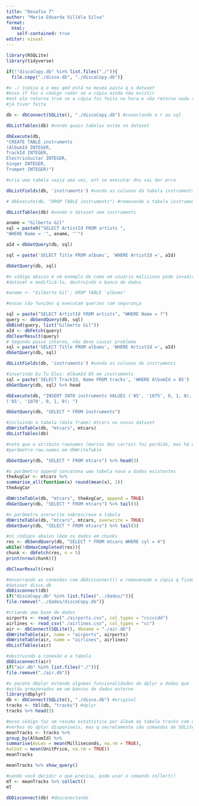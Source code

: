 ---
title: "Desafio 7"
author: "Maria Eduarda Villéla Silva"
format: 
  html:
    self-contained: true
editor: visual
---

```{r}
library(RSQLite)
library(tidyverse)

if(!"discoCopy.db" %in% list.files("./")){
  file.copy("./disco.db", "./discoCopy.db")}

#o ./ indica q o meu qmd está na mesma pasta q o dataset
#esse if faz o código rodar se a cópia ainda não existir
#ent ele retorna true se a cópia foi feita na hora e não retorna nada se a cópia
#já tiver feita
```

```{r}
db <- dbConnect(SQLite(), "./discoCopy.db") #conectando o r ao sql
```

```{r}
dbListTables(db) #vendo quais tabelas estão no dataset
```

```{r}
dbExecute(db,
"CREATE TABLE instruments
(AlbumId INTEGER,
TrackId INTEGER,
ElectricGuitar INTEGER,
Singer INTEGER,
Trumpet INTEGER)")

#cria uma tabela vazia uma vez, ent se executar dnv vai dar erro
```

```{r}
dbListFields(db, 'instruments') #vendo as colunas da tabela instruments

# dbExecute(db, "DROP TABLE instruments") #removendo a tabela instruments (comentado por conta de chunk depois q precisa dessa tabela)
```

```{r}
dbListTables(db) #vendo o dataset sem instruments
```

```{r}
aname = "Gilberto Gil"
sql = paste0("SELECT ArtistId FROM artists ",
"WHERE Name = '", aname, "'")

aId = dbGetQuery(db, sql)

sql = paste('SELECT Title FROM albums', 'WHERE ArtistId =', aId)

dbGetQuery(db, sql)

```

```{r}
#o código abaixo é um exemplo de como um usuário malicioso pode invadir o
#dataset e modificá-lo, destruindo o banco de dados

#aname <- "Gilberto Gil'; DROP TABLE 'albums"
```

```{r}
#essas são funções q executam queries com segurança

sql = paste("SELECT ArtistId FROM artists", "WHERE Name = ?")
query <- dbSendQuery(db, sql)
dbBind(query, list("Gilberto Gil"))
aId <- dbFetch(query)
dbClearResult(query)
# Segundo passo interno, não deve causar problema
sql = paste('SELECT Title FROM albums', 'WHERE ArtistId =', aId)
dbGetQuery(db, sql)

```

```{r}
dbListFields(db, 'instruments') #vendo as colunas de instruments

#inserindo Eu Tu Eles: AlbumId 85 em instruments
sql = paste('SELECT TrackId, Name FROM tracks', 'WHERE AlbumId = 85')
dbGetQuery(db, sql) %>% head

dbExecute(db, "INSERT INTO instruments VALUES ('85', '1075', 0, 1, 0),
('85', '1078', 0, 1, 0); ")

dbGetQuery(db, "SELECT * FROM instruments")

```

```{r}
#incluindo a tabela (data frame) mtcars no nosso dataset 
dbWriteTable(db, "mtcars", mtcars)
dbListTables(db)
```

```{r}
#note que o atributo rownames (marcas dos carros) foi perdido, mas há um
#parâmetro row.names em dbWriteTable

dbGetQuery(db, "SELECT * FROM mtcars") %>% head(3)
```

```{r}
#o parâmetro append concatena uma tabela nova a dados existentes
theAvgCar <- mtcars %>%
summarise_all(function(x) round(mean(x), 2))
theAvgCar

dbWriteTable(db, "mtcars", theAvgCar, append = TRUE)
dbGetQuery(db, "SELECT * FROM mtcars") %>% tail(3)
```

```{r}
#o parâmetro overwrite sobrescreve a tabela
dbWriteTable(db, "mtcars", mtcars, overwrite = TRUE)
dbGetQuery(db, "SELECT * FROM mtcars") %>% tail(3)
```

```{r}
#os códigos abaixo lêem os dados em chunks
res <- dbSendQuery(db, "SELECT * FROM mtcars WHERE cyl = 4")
while(!dbHasCompleted(res)){
chunk <- dbFetch(res, n = 5)
print(nrow(chunk))}

dbClearResult(res)
```

```{r}
#encerrando as conexões com dbDisconnect() e removenedo a cópia q fizemos do
#dataset disco.db
dbDisconnect(db)
if("discoCopy.db" %in% list.files("../dados/")){
file.remove("../dados/discoCopy.db")}
```

```{r}
#criando uma base de dados
airports <- read_csv("./airports.csv", col_types = "cccccdd")
airlines <- read_csv("./airlines.csv", col_types = "cc")
air <- dbConnect(SQLite(), dbname = "./air.db")
dbWriteTable(air, name = "airports", airports)
dbWriteTable(air, name = "airlines", airlines)
dbListTables(air)
```

```{r}
#destruindo a conexão e a tabela
dbDisconnect(air)
if("air.db" %in% list.files("./")){
file.remove("./air.db")}
```

```{r}
#o pacote dbplyr estende algumas funcionalidades do dplyr a dados que
#estão armazenados em um bancos de dados externo
library(dbplyr)
db <- dbConnect(SQLite(), "./disco.db") #original
tracks <- tbl(db, "tracks") #dplyr
tracks %>% head(3)

```

```{r}
#esse código faz um resumo estatístico por álbum da tabela tracks com os
#verbos do dplyr disponiveis, mas q secretamente são comandos de SQLite
meanTracks <- tracks %>%
group_by(AlbumId) %>%
summarise(AvLen = mean(Milliseconds, na.rm = TRUE),
AvCost = mean(UnitPrice, na.rm = TRUE))
meanTracks

meanTracks %>% show_query()
```

```{r}
#uando você decidir o que precisa, pode usar o comando collect()
mT <- meanTracks %>% collect()
mT
```

```{r}
dbDisconnect(db) #desconectando
```
